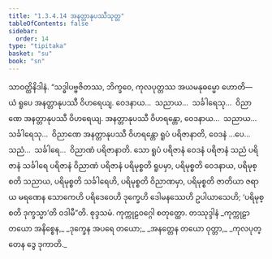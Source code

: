 ```yaml
---
title: "1.3.4.14 အနတ္တာနုပဿီသုတ္တ"
tableOfContents: false
sidebar:
  order: 14
type: "tipitaka"
basket: "su"
book: "sn"
---
```



<DynamicBreadcrumb />

<Division number="149" book="sn" e="ch" v="18" p="301">

<Paragraph number="787" book="sn">
သာဝတ္ထိနိဒါနံ. “သဒ္ဓါပဗ္ဗဇိတဿ, ဘိက္ခဝေ, ကုလပုတ္တဿ အယမနုဓမ္မော ဟောတိ—  ယံ ရူပေ အနတ္တာနုပဿီ ဝိဟရေယျ. ဝေဒနာယ…  သညာယ…  သင်္ခါရေသု…  ဝိညာဏေ အနတ္တာနုပဿီ ဝိဟရေယျ. အနတ္တာနုပဿီ ဝိဟရန္တော, ဝေဒနာယ…  သညာယ…  သင်္ခါရေသု…  ဝိညာဏေ အနတ္တာနုပဿီ ဝိဟရန္တော ရူပံ ပရိဇာနာတိ, ဝေဒနံ …ပေ…  သညံ…  သင်္ခါရေ…  ဝိညာဏံ ပရိဇာနာတိ. သော ရူပံ ပရိဇာနံ ဝေဒနံ ပရိဇာနံ သညံ ပရိဇာနံ သင်္ခါရေ ပရိဇာနံ ဝိညာဏံ ပရိဇာနံ ပရိမုစ္စတိ ရူပမှာ, ပရိမုစ္စတိ ဝေဒနာယ, ပရိမုစ္စတိ သညာယ, ပရိမုစ္စတိ သင်္ခါရေဟိ, ပရိမုစ္စတိ ဝိညာဏမှာ, ပရိမုစ္စတိ ဇာတိယာ ဇရာယ မရဏေန သောကေဟိ ပရိဒေဝေဟိ ဒုက္ခေဟိ ဒေါမနဿေဟိ ဥပါယာသေဟိ; ‘ပရိမုစ္စတိ ဒုက္ခသ္မာ’တိ ဝဒါမီ”တိ.

</Paragraph>
</Division>

<Paragraph number="788" type="center" book="sn">
စုဒ္ဒသမံ.



</Paragraph>

<Paragraph number="789" type="center" book="sn">
ကုက္ကုဠဝဂ္ဂေါ စတုတ္ထော.



</Paragraph>

<Paragraph number="790" type="center" book="sn">
တဿုဒ္ဒါနံ


</Paragraph>

<Paragraph number="791" type="verses" book="sn">
_ကုက္ကုဠာ တယော အနိစ္စေန,_  
_ဒုက္ခေန အပရေ တယော;_  
_အနတ္တေန တယော ဝုတ္တာ,_  
_ကုလပုတ္တေန ဒွေ ဒုကာတိ._
</Paragraph>